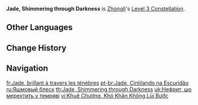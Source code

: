 {{Constellation Infobox
|image       = Constellation Jade, Shimmering through Darkness.png
|description = Increases the Level of [[Dominus Lapidis]] by 3.<br />Maximum upgrade level is 15.
|level       = 3
|character   = Zhongli
|utility1    = Talent Level Increase
|utility2    = Elemental Skill Level Increase
}}
'''Jade, Shimmering through Darkness''' is [[Zhongli]]'s [[Level 3 Constellation]].

==Other Languages==
{{Other Languages
|en      = Jade, Shimmering through Darkness
|zhs     = 圭璋，暝仍不移其晖
|zhs_rm  = Guī Zhāng, Míng Réng Bù Yí Qí Huī
|zht     = 圭璋，暝仍不移其暉
|zht_rm  = Guī Zhāng, Míng Réng Bù Yí Qí Huī
|zh_tl   = Ceremonial Jewel, the Radiance Won't Change After Sunset
|ja      = 圭璋、闇の中で輝く
|ja_rm   = Keishou, Yami no Naka de Kagayaku
|ja_tl   = Ceremonial Jewel, Shining in the Dark
|zhja_note = 圭璋 = "square jewel, edge" + "ceremonial jeweled implement"
|ko      = 옥그릇・저물어도 사라지지 않는 광채
|ko_rm   = Okgeureut - Jeomul'eodo Sarajiji Anneun Gwangchae
|ko_tl   = Jade Bowl - The Glow that doesn't disappear even when it's Dark
|es      = Jade, el brillo del crepúsculo
|es_tl   = Jade, Twilight's Glow
|fr      = Jade, brillant à travers les ténèbres
|fr_tl   = Jade, Shining through the Darkness
|ru      = Яшмовый блеск
|ru_tl   = Jasper Shimmer
|th      = Jade, Shimmering through Darkness
|vi      = Khuê Chương, Khó Khăn Không Lùi Bước
|vi_tl   = 
|de      = Funkelnd und doch dunkel
|de_tl   = Sparkling and yet Dark
|id      = Jade, Shimmering through Darkness
|pt      = Jade, Cintilando na Escuridão
|pt_tl   = 
|tr      = Karanlıkta Parlayan Yeşim
|tr_tl   = 
|it      = Giada, luce tra le tenebre
|it_tl   = Jade, Light through the Darkness
}}

==Change History==
{{Change History|1.1}}

==Navigation==
{{Talent Navbox|Zhongli}}

[[fr:Jade, brillant à travers les ténèbres]]
[[pt-br:Jade, Cintilando na Escuridão]]
[[ru:Яшмовый блеск]]
[[th:Jade, Shimmering through Darkness]]
[[uk:Нефрит, що мерехтить у темряві]]
[[vi:Khuê Chương, Khó Khăn Không Lùi Bước]]